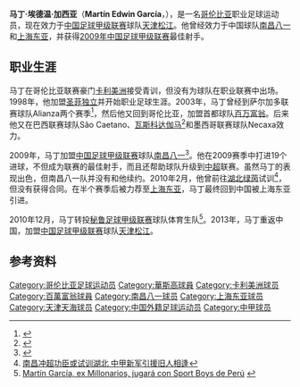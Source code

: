 {{Football player infobox 
| playername = 马丁<br>Martín García
| image = 
| fullname = Martín Edwin García Díaz
| height = {{height|m=1.86}}
| dateofbirth = {{Birth date and age|1981|3|2}} 
| cityofbirth = [[波哥大|波哥大]]
| countryofbirth = {{COL}} 
| currentclub  = [[天津松江|天津松江]]
| clubnumber = 9
| position = [[前锋_(足球)|前锋]]
| youthyears = 
| youthclubs = [[卡利美洲|卡利美洲]]
| years = 1998<br/>1999-2000<br/>2001-2002<br/>2003-2004<br/>2005<br/>2005-2006<br/>2007<br/>2007<br/>2008<br/>2009<br/>2009-2010<br/>2010<br/>2011<br/>2011<br/>2012<br/>2012<br/>2013-
| clubs = [[圣菲独立|圣菲独立]]<br/>Envigado<br/>Deportes Quindío<br/>Alianza<br/>[[百万富翁足球俱乐部|百万富翁]]<br/>São Caetano<br/>[[華斯高足球會|瓦斯科达伽马]]<br/>Necaxa<br/>[[百万富翁足球俱乐部|百万富翁]]<br/>[[南昌八一|南昌八一]]<br/>Veracruz<br/>[[上海东亚|上海东亚]]<br/>体育生<br/>Cienciano<br/>库库塔体育<br/>Unión Comercio<br/>[[天津松江|天津松江]]
| caps(goals) = <br/><br/><br/><br/>31 {{0}}(8)<br/>11 {{0}}(2)<br/>{{0}}9 {{0}}(3)<br/>{{0}}8 {{0}}(0)<br/>15 {{0}}(4)<br/> 24 (19)<br/><br/>12 {{0}}(2)<br/><br/><br/><br/><br/>28 {{0}}(5)
| nationalyears = 
| nationalteam = 
| nationalcaps(goals) = 
| pcupdate = 2011年1月12日
| ntupdate = 
}}
'''马丁·埃德温·加西亚'''（'''Martín Edwin García'''，{{bd|1981年|3月2日|||Garcia, Martin Edwin}}），是一名[[哥伦比亚|哥伦比亚]]职业足球运动员，现在效力于[[中国足球甲级联赛|中国足球甲级联赛]]球队[[天津松江|天津松江]]。他曾经效力于中国球队[[南昌八一|南昌八一]]和[[上海东亚|上海东亚]]，并获得[[2009年中国足球甲级联赛|2009年中国足球甲级联赛]]最佳射手。

==职业生涯==
马丁在哥伦比亚联赛豪门[[卡利美洲|卡利美洲]]接受青训，但没有为球队在职业联赛中出场。1998年，他加盟[[圣菲独立|圣菲独立]]并开始职业足球生涯。2003年，马丁曾经到萨尔加多联赛球队Alianza两个赛季<ref>{{cite web|publisher=El Diario del Hoy|author=Herrera, Daniel|title=Más café para Alianza|url=http://www.elsalvador.com/noticias/2001/10/23/DEPORTES/depor10.html|date=2001-10-23|accessdate=2009-03-23|deadurl=yes|archiveurl=https://web.archive.org/web/20110615021740/http://www.elsalvador.com/noticias/2001/10/23/DEPORTES/depor10.html|archivedate=2011-06-15}}</ref>，然后他又回到哥伦比亚，加盟首都球队[[百万富翁足球俱乐部|百万富翁]]。后来他又在巴西联赛球队São Caetano、[[華斯高足球會|瓦斯科达伽马]]<ref>{{cite web|publisher=Globo Esporte|title=Futpédia: Martín Garcia|url=http://futpedia.globo.com/jogadores/martin-garcia|accessdate=2009-03-23|deadurl=yes|archiveurl=https://web.archive.org/web/20090101030439/http://futpedia.globo.com/jogadores/martin-garcia|archivedate=2009-01-01}}</ref>和墨西哥联赛球队Necaxa效力。

2009年，马丁加盟[[中国足球甲级联赛|中国足球甲级联赛]]球队[[南昌八一|南昌八一]]<ref>{{Cite web |url=http://sports.sohu.com/20090206/n262090359.shtml |title=南昌八一队引进三名牛外援 共同吹响冲超集结号 |accessdate=2010-02-19 |archive-date=2015-04-25 |archive-url=https://web.archive.org/web/20150425214359/http://sports.sohu.com/20090206/n262090359.shtml |dead-url=no }}</ref>。他在2009赛季中打进19个进球，不但成为联赛的最佳射手，而且还帮助球队升级到[[中超|中超]]联赛。虽然马丁的表现出色，但南昌八一队并没有和他续约。2010年2月，他曾前往[[湖北绿茵|湖北绿茵]]试训<ref>[http://sports.sohu.com/20100204/n270055422.shtml 南昌冲超功臣或试训湖北 中甲新军引援旧人相逢]</ref>，但没有获得合同。在半个赛季后被力荐至[[上海东亚|上海东亚]]，马丁最终回到中国被上海东亚引进。

2010年12月，马丁转投[[秘鲁足球甲级联赛|秘鲁足球甲级联赛]]球队体育生队<ref>[http://www.futbolred.com/camerinos/martin-garcia-ex-millonarios-jugara-con-sport-boys-de-peru/8642380 Martín García, ex Millonarios, jugará con Sport Boys de Perú] {{Wayback|url=http://www.futbolred.com/camerinos/martin-garcia-ex-millonarios-jugara-con-sport-boys-de-peru/8642380 |date=20101222013540 }}{{es icon}}</ref>。2013年，马丁重返中国，加盟[[中国足球甲级联赛|中国足球甲级联赛]]球队[[天津松江|天津松江]]。

==参考资料==
{{reflist}}

{{中国足球次级联赛最佳射手}}
{{2010年上海東亞名单}}
{{2013年中甲分类名单松江}}

{{DEFAULTSORT:Garcia, Martin Edwin}}
[[Category:哥伦比亚足球运动员|Category:哥伦比亚足球运动员]]
[[Category:華斯高球員|Category:華斯高球員]]
[[Category:卡利美洲球员|Category:卡利美洲球员]]
[[Category:百萬富翁球員|Category:百萬富翁球員]]
[[Category:南昌八一球员|Category:南昌八一球员]]
[[Category:上海东亚球员|Category:上海东亚球员]]
[[Category:天津天海球员|Category:天津天海球员]]
[[Category:中国外籍足球运动员|Category:中国外籍足球运动员]]
[[Category:中甲球员|Category:中甲球员]]